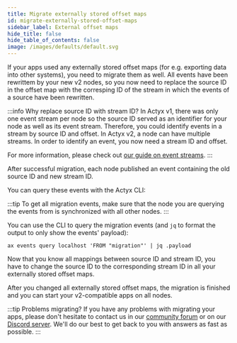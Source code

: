 ```yaml
---
title: Migrate externally stored offset maps
id: migrate-externally-stored-offset-maps
sidebar_label: External offset maps
hide_title: false
hide_table_of_contents: false
image: /images/defaults/default.svg
---
```


If your apps used any externally stored offset maps (for e.g. exporting data into other systems), you need to migrate them as well.
All events have been rewrittem by your new v2 nodes, so you now need to replace the source ID in the offset map with the corresping ID of the stream in which the events of a source have been rewritten.

:::info Why replace source ID with stream ID?
In Actyx v1, there was only one event stream per node so the source ID served as an identifier for your node as well as its event stream.
Therefore, you could identify events in a stream by source ID and offset.
In Actyx v2, a node can have multiple streams. 
In order to identify an event, you now need a stream ID and offset.

For more information, please check out [our guide on event streams](../../conceptual/event-streams.mdx).
:::

After successful migration, each node published an event containing the old source ID and new stream ID.

You can query these events with the Actyx CLI:

:::tip
To get all migration events, make sure that the node you are querying the events from is synchronized with all other nodes.
:::

You can use the CLI to query the migration events (and `jq` to format the output to only show the events' payload):

```
ax events query localhost 'FROM "migration"' | jq .payload
```

Now that you know all mappings between source ID and stream ID, you have to change the source ID to the corresponding stream ID in all your externally stored offset maps.

After you changed all externally stored offset maps, the migration is finished and you can start your v2-compatible apps on all nodes.

:::tip Problems migrating?
If you have any problems with migrating your apps, please don't hesitate to contact us in our [community forum](https://groups.google.com/a/actyx.io/g/developers) or on our [Discord server](https://discord.gg/262yJhc). We'll do our best to get back to you with answers as fast as possible.
:::
